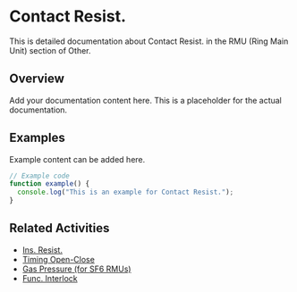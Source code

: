 # Contact Resist.

This is detailed documentation about Contact Resist. in the RMU (Ring Main Unit) section of Other.

## Overview

Add your documentation content here. This is a placeholder for the actual documentation.

## Examples

Example content can be added here.

```typescript
// Example code
function example() {
  console.log("This is an example for Contact Resist.");
}
```

## Related Activities

- [Ins. Resist.](/docs/other/rmu-ring-main-unit/ins-resist)
- [Timing Open-Close](/docs/other/rmu-ring-main-unit/timing-open-close)
- [Gas Pressure (for SF6 RMUs)](/docs/other/rmu-ring-main-unit/gas-pressure-for-sf6-rmus)
- [Func. Interlock](/docs/other/rmu-ring-main-unit/func-interlock)
